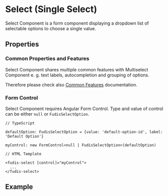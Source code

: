 
<Meta title="Components/Form/Select/Select" />

# Select (Single Select)

Select Component is a form component displaying a dropdown list of selectable options to choose a single value.

## Properties

### Common Properties and Features

Select Component shares multiple common features with Multiselect Component e. g. text labels, autocompletion and grouping of options.

Therefore please check also [Common Features](/docs/components-form-select-common-features--documentation) documentation.

### Form Control

Select Component requires Angular Form Control. Type and value of control can be either `null` or `FudisSelectOption`.

```
// TypeScript

defaultOption: FudisSelectOption = {value: 'default-option-id', label: 'Default Option'}

myControl: new FormControl<null | FudisSelectOption>(defaultOption)

// HTML Template

<fudis-select [control]="myControl">
  ...
</fudis-select>

```

## Example

<Canvas of={Stories.Example}></Canvas>
